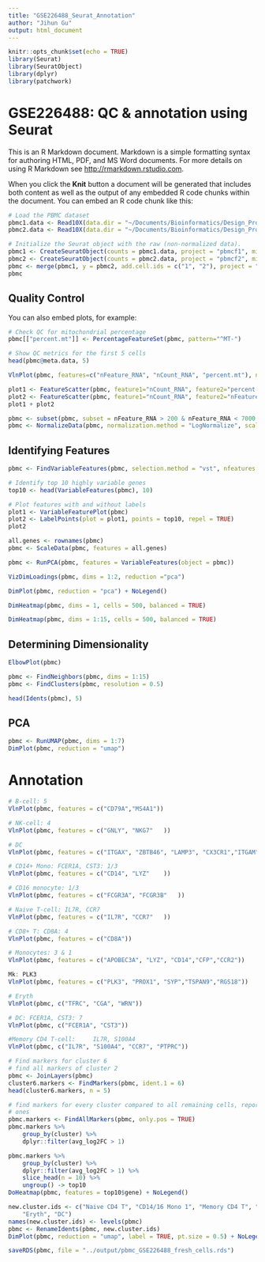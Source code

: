 ---
title: "GSE226488_Seurat_Annotation"
author: "Jihun Gu"
output: html_document
---

```{r setup, include=FALSE}
knitr::opts_chunk$set(echo = TRUE)
library(Seurat)
library(SeuratObject)
library(dplyr)
library(patchwork)
```

# GSE226488: QC & annotation using Seurat

This is an R Markdown document. Markdown is a simple formatting syntax for authoring HTML, PDF, and MS Word documents. For more details on using R Markdown see <http://rmarkdown.rstudio.com>.

When you click the **Knit** button a document will be generated that includes both content as well as the output of any embedded R code chunks within the document. You can embed an R code chunk like this:

```{r}
# Load the PBMC dataset
pbmc1.data <- Read10X(data.dir = "~/Documents/Bioinformatics/Design_Project/Tests/GSE226488_fresh/fresh_1")
pbmc2.data <- Read10X(data.dir = "~/Documents/Bioinformatics/Design_Project/Tests/GSE226488_fresh/fresh_2")

# Initialize the Seurat object with the raw (non-normalized data).
pbmc1 <- CreateSeuratObject(counts = pbmc1.data, project = "pbmcf1", min.cells = 3, min.features = 200)
pbmc2 <- CreateSeuratObject(counts = pbmc2.data, project = "pbmcf2", min.cells = 3, min.features = 200)
pbmc <- merge(pbmc1, y = pbmc2, add.cell.ids = c("1", "2"), project = "pbmcFRESH")
pbmc
```

## Quality Control

You can also embed plots, for example:

```{r}
# Check QC for mitochondrial percentage
pbmc[["percent.mt"]] <- PercentageFeatureSet(pbmc, pattern="^MT-")

# Show QC metrics for the first 5 cells
head(pbmc@meta.data, 5)
```
```{r}
VlnPlot(pbmc, features=c("nFeature_RNA", "nCount_RNA", "percent.mt"), ncol=3)

```
```{r}
plot1 <- FeatureScatter(pbmc, feature1="nCount_RNA", feature2="percent.mt")
plot2 <- FeatureScatter(pbmc, feature1="nCount_RNA", feature2="nFeature_RNA")
plot1 + plot2
```
```{r}
pbmc <- subset(pbmc, subset = nFeature_RNA > 200 & nFeature_RNA < 7000 & percent.mt < 5)
pbmc <- NormalizeData(pbmc, normalization.method = "LogNormalize", scale.factor = 10000)
```
## Identifying Features
```{r}
pbmc <- FindVariableFeatures(pbmc, selection.method = "vst", nfeatures = 2000)

# Identify top 10 highly variable genes
top10 <- head(VariableFeatures(pbmc), 10)

# Plot features with and without labels
plot1 <- VariableFeaturePlot(pbmc)
plot2 <- LabelPoints(plot = plot1, points = top10, repel = TRUE)
plot2
```
```{r}
all.genes <- rownames(pbmc)
pbmc <- ScaleData(pbmc, features = all.genes)
```
```{r}
pbmc <- RunPCA(pbmc, features = VariableFeatures(object = pbmc))

```
```{r}
VizDimLoadings(pbmc, dims = 1:2, reduction ="pca")
```

```{r}
DimPlot(pbmc, reduction = "pca") + NoLegend()
```
```{r}
DimHeatmap(pbmc, dims = 1, cells = 500, balanced = TRUE)
```
```{r}
DimHeatmap(pbmc, dims = 1:15, cells = 500, balanced = TRUE)
```
## Determining Dimensionality
```{r}
ElbowPlot(pbmc)
```
```{r}
pbmc <- FindNeighbors(pbmc, dims = 1:15)
pbmc <- FindClusters(pbmc, resolution = 0.5)
```
```{r}
head(Idents(pbmc), 5)
```

## PCA
```{r}
pbmc <- RunUMAP(pbmc, dims = 1:7)
DimPlot(pbmc, reduction = "umap")
```
# Annotation
```{r}
# B-cell: 5
VlnPlot(pbmc, features = c("CD79A","MS4A1"))
```
```{r}
# NK-cell: 4
VlnPlot(pbmc, features = c("GNLY", "NKG7"	))
```
```{r}
# DC
VlnPlot(pbmc, features = c("ITGAX", "ZBTB46", "LAMP3", "CX3CR1","ITGAM","FCER1A","IL6"))
```
```{r}
# CD14+ Mono: FCER1A, CST3: 1/3
VlnPlot(pbmc, features = c("CD14", "LYZ"	))
```
```{r}
# CD16 monocyte: 1/3
VlnPlot(pbmc, features = c("FCGR3A", "FCGR3B"	))
```

```{r}
# Naive T-cell: IL7R, CCR7	
VlnPlot(pbmc, features = c("IL7R", "CCR7"	))
```
```{r}
# CD8+ T: CD8A: 4
VlnPlot(pbmc, features = c("CD8A"))

```
```{r}
# Monocytes: 3 & 1
VlnPlot(pbmc, features = c("APOBEC3A", "LYZ", "CD14","CFP","CCR2"))
```
```{r}
Mk: PLK3
VlnPlot(pbmc, features = c("PLK3", "PROX1", "SYP","TSPAN9","RGS18"))
```

```{r}
# Eryth
VlnPlot(pbmc, c("TFRC", "CGA", "WRN"))
```
```{r}
# DC: FCER1A, CST3: 7
VlnPlot(pbmc, c("FCER1A", "CST3"))
```
```{r}
#Memory CD4 T-cell: 	IL7R, S100A4
VlnPlot(pbmc, c("IL7R", "S100A4", "CCR7", "PTPRC"))
```

```{r}
# Find markers for cluster 6
# find all markers of cluster 2
pbmc <- JoinLayers(pbmc)
cluster6.markers <- FindMarkers(pbmc, ident.1 = 6)
head(cluster6.markers, n = 5)
```

```{r}
# find markers for every cluster compared to all remaining cells, report only the positive
# ones
pbmc.markers <- FindAllMarkers(pbmc, only.pos = TRUE)
pbmc.markers %>%
    group_by(cluster) %>%
    dplyr::filter(avg_log2FC > 1)
```
```{r}
pbmc.markers %>%
    group_by(cluster) %>%
    dplyr::filter(avg_log2FC > 1) %>%
    slice_head(n = 10) %>%
    ungroup() -> top10
DoHeatmap(pbmc, features = top10$gene) + NoLegend()
```

```{r}
new.cluster.ids <- c("Naive CD4 T", "CD14/16 Mono 1", "Memory CD4 T", "CD14/16 Mono 2", "CD8 T/NK", "B",
    "Eryth", "DC")
names(new.cluster.ids) <- levels(pbmc)
pbmc <- RenameIdents(pbmc, new.cluster.ids)
DimPlot(pbmc, reduction = "umap", label = TRUE, pt.size = 0.5) + NoLegend()
```
```{r}
saveRDS(pbmc, file = "../output/pbmc_GSE226488_fresh_cells.rds")
```
